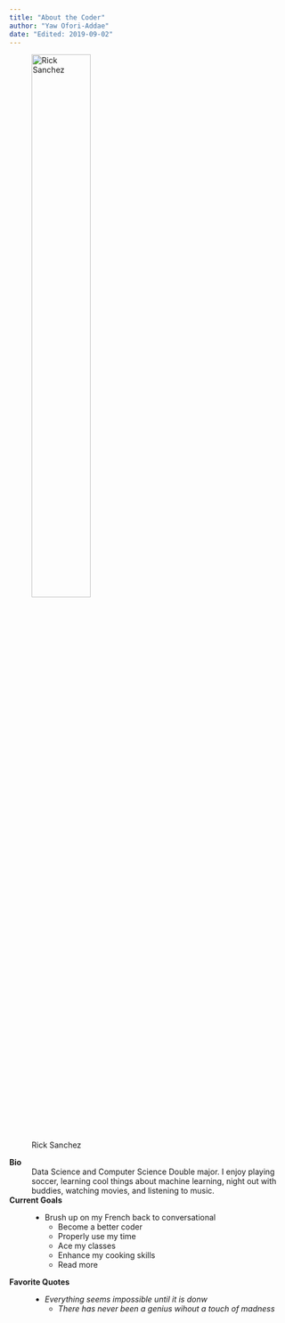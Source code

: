 ```yaml
---
title: "About the Coder"
author: "Yaw Ofori-Addae"
date: "Edited: 2019-09-02"
---
```


![Rick Sanchez](https://images-wixmp-ed30a86b8c4ca887773594c2.wixmp.com/f/5f506ccd-3a15-4715-95be-63bf8686f8c4/dbhuvw8-0a145a32-710c-4f84-879f-033a9ffcca33.jpg?token=eyJ0eXAiOiJKV1QiLCJhbGciOiJIUzI1NiJ9.eyJzdWIiOiJ1cm46YXBwOjdlMGQxODg5ODIyNjQzNzNhNWYwZDQxNWVhMGQyNmUwIiwiaXNzIjoidXJuOmFwcDo3ZTBkMTg4OTgyMjY0MzczYTVmMGQ0MTVlYTBkMjZlMCIsIm9iaiI6W1t7InBhdGgiOiJcL2ZcLzVmNTA2Y2NkLTNhMTUtNDcxNS05NWJlLTYzYmY4Njg2ZjhjNFwvZGJodXZ3OC0wYTE0NWEzMi03MTBjLTRmODQtODc5Zi0wMzNhOWZmY2NhMzMuanBnIn1dXSwiYXVkIjpbInVybjpzZXJ2aWNlOmZpbGUuZG93bmxvYWQiXX0.5oH91ZWrJdHYscVgCLJuWpda66RO4M4PCH45-IaOn64.jpg){width=50% height=50%}

**Bio**
:	Data Science and Computer Science Double major. I enjoy playing soccer, learning cool things about machine learning, night out with buddies, watching movies, and listening to music.

**Current Goals**
: - Brush up on my French back to conversational
  - Become a better coder
  - Properly use my time
  - Ace my classes
  - Enhance my cooking skills
  - Read more

**Favorite Quotes**
: - <i> Everything seems impossible until it is donw </i>
  - <i> There has never been a genius wihout a touch of madness </i>



